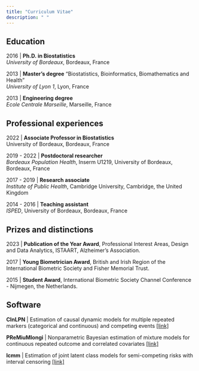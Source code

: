 ```yaml
---
title: "Curriculum Vitae"
description: " "
---
```


## Education

2016 | **Ph.D. in Biostatistics**<br/> *University of Bordeaux*, Bordeaux, France

2013 | **Master’s degree** "Biostatistics, Bioinformatics, Biomathematics and Health"<br/> *University of Lyon 1*, Lyon, France


2013 | **Engineering degree**<br/> *Ecole Centrale Marseille*, Marseille, France


## Professional experiences

2022 | **Associate Professor in Biostatistics**<br/>
University of Bordeaux, Bordeaux, France

2019 - 2022 | **Postdoctoral researcher**<br/>
*Bordeaux Population Health*, Inserm U1219, University of Bordeaux, Bordeaux, France

2017 - 2019 | **Research associate**<br/>
*Institute of Public Health*, Cambridge University, Cambridge, the United Kingdom


2014 - 2016 | **Teaching assistant**<br/>
*ISPED*, University of Bordeaux, Bordeaux, France

## Prizes and distinctions

2023 | **Publication of the Year Award**, Professional Interest Areas, Design and Data Analytics, ISTAART, Alzheimer's Association.

2017 | **Young Biometrician Award**, British and Irish Region of the International Biometric Society and  Fisher Memorial Trust. 

2015 | **Student Award**, International Biometric Society Channel Conference - Nijmegen, the Netherlands.

## Software

**CInLPN**  | Estimation of causal dynamic models for multiple  repeated markers (categorical and continuous) and competing events [[link]](https://github.com/anarouanet/CInLPN2)
	
**PReMiuMlongi**  | Nonparametric Bayesian estimation of mixture models for continuous repeated outcome and correlated covariates [[link]](https://github.com/premium-profile-regression/PReMiuMlongi)


**lcmm** | Estimation of joint latent class models for semi-competing risks with interval censoring [[link]](https://github.com/anarouanet/Joint_Latent_Class_Illness_death_Model)
